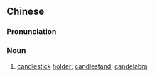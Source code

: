 {{also|烛架}}
==Chinese==
{{zh-forms|s=烛架}}

===Pronunciation===
{{zh-pron
|m=zhújià
|c=zuk1 gaa2
|cat=n
}}

===Noun===
{{zh-noun}}

# [[candlestick]] [[holder]]; [[candlestand]]; [[candelabra]]